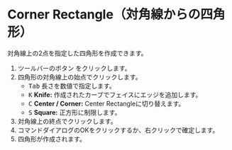 
# Corner Rectangle（対角線からの四角形）

<Reference shortcut='' command='Corner Rectangle' button='ツールバー' />

対角線上の2点を指定した四角形を作成できます。

1. ツールバーのボタン <ButtonIcon type="button-corner-rectangle" /> をクリックします。
2. 四角形の対角線上の始点でクリックします。
   - <kbd>Tab</kbd> 長さを数値で指定します。
   - <kbd>K</kbd> **Knife:** 作成されたカーブでフェイスにエッジを追加します。
   - <kbd>C</kbd> **Center / Corner:** Center Rectangleに切り替えます。
   - <kbd>S</kbd> **Square:** 正方形に制限します。
3. 対角線上の終点でクリックします。
4. コマンドダイアログのOKをクリックするか、右クリックで確定します。
5. 四角形が作成されます。


